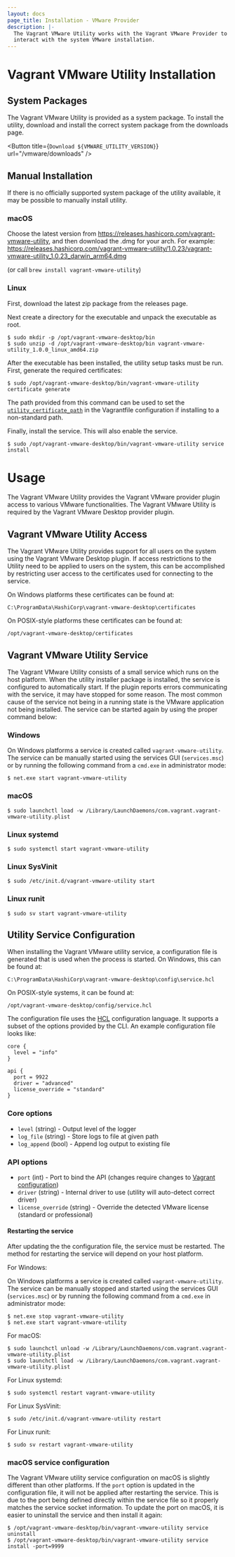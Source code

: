 ```yaml
---
layout: docs
page_title: Installation - VMware Provider
description: |-
  The Vagrant VMware Utility works with the Vagrant VMware Provider to
  interact with the system VMware installation.
---
```


# Vagrant VMware Utility Installation

## System Packages

The Vagrant VMware Utility is provided as a system package. To install the
utility, download and install the correct system package from the downloads
page.

<Button title={`Download ${VMWARE_UTILITY_VERSION}`} url="/vmware/downloads" />

## Manual Installation

If there is no officially supported system package of the utility available,
it may be possible to manually install utility.

### macOS
Choose the latest version from https://releases.hashicorp.com/vagrant-vmware-utility,
and then download the .dmg for your arch. For example:
https://releases.hashicorp.com/vagrant-vmware-utility/1.0.23/vagrant-vmware-utility_1.0.23_darwin_arm64.dmg

(or call `brew install vagrant-vmware-utility`)

### Linux
First, download the latest zip package from the releases page.

Next create a directory for the executable and unpack the executable as
root.

```shell-session
$ sudo mkdir -p /opt/vagrant-vmware-desktop/bin
$ sudo unzip -d /opt/vagrant-vmware-desktop/bin vagrant-vmware-utility_1.0.0_linux_amd64.zip
```

After the executable has been installed, the utility setup tasks must be run. First,
generate the required certificates:

```shell-session
$ sudo /opt/vagrant-vmware-desktop/bin/vagrant-vmware-utility certificate generate
```

The path provided from this command can be used to set the [`utility_certificate_path`](/vagrant/docs/providers/vmware/configuration#utility_certificate_path) in the Vagrantfile
configuration if installing to a non-standard path.

Finally, install the service. This will also enable the service.

```shell-session
$ sudo /opt/vagrant-vmware-desktop/bin/vagrant-vmware-utility service install
```

# Usage

The Vagrant VMware Utility provides the Vagrant VMware provider plugin access
to various VMware functionalities. The Vagrant VMware Utility is required by
the Vagrant VMware Desktop provider plugin.

## Vagrant VMware Utility Access

The Vagrant VMware Utility provides support for all users on the system using
the Vagrant VMware Desktop plugin. If access restrictions to the Utility need
to be applied to users on the system, this can be accomplished by restricting
user access to the certificates used for connecting to the service.

On Windows platforms these certificates can be found at:

```text
C:\ProgramData\HashiCorp\vagrant-vmware-desktop\certificates
```

On POSIX-style platforms these certificates can be found at:

```text
/opt/vagrant-vmware-desktop/certificates
```

## Vagrant VMware Utility Service

The Vagrant VMware Utility consists of a small service which runs on the
host platform. When the utility installer package is installed, the service
is configured to automatically start. If the plugin reports errors communicating
with the service, it may have stopped for some reason. The most common cause of
the service not being in a running state is the VMware application not being
installed. The service can be started again by using the proper command below:

### Windows

On Windows platforms a service is created called `vagrant-vmware-utility`. The
service can be manually started using the services GUI (`services.msc`) or by
running the following command from a `cmd.exe` in administrator mode:

```shell-session
$ net.exe start vagrant-vmware-utility
```

### macOS

```shell-session
$ sudo launchctl load -w /Library/LaunchDaemons/com.vagrant.vagrant-vmware-utility.plist
```

### Linux systemd

```shell-session
$ sudo systemctl start vagrant-vmware-utility
```

### Linux SysVinit

```shell-session
$ sudo /etc/init.d/vagrant-vmware-utility start
```

### Linux runit

```shell-session
$ sudo sv start vagrant-vmware-utility
```

## Utility Service Configuration

When installing the Vagrant VMware utility service, a configuration file is generated
that is used when the process is started. On Windows, this can be found at:

```text
C:\ProgramData\HashiCorp\vagrant-vmware-desktop\config\service.hcl
```

On POSIX-style systems, it can be found at:

```text
/opt/vagrant-vmware-desktop/config/service.hcl
```

The configuration file uses the [HCL](https://github.com/hashicorp/hcl) configuration
language. It supports a subset of the options provided by the CLI. An example configuration
file looks like:

```hcl
core {
  level = "info"
}

api {
  port = 9922
  driver = "advanced"
  license_override = "standard"
}
```

### Core options

- `level` (string) - Output level of the logger
- `log_file` (string) - Store logs to file at given path
- `log_append` (bool) - Append log output to existing file

### API options

- `port` (int) - Port to bind the API (changes require changes to [Vagrant configuration](/vagrant/docs/providers/vmware/configuration#utility_port))
- `driver` (string) - Internal driver to use (utility will auto-detect correct driver)
- `license_override` (string) - Override the detected VMware license (standard or professional)

#### Restarting the service

After updating the the configuration file, the service must be restarted. The method
for restarting the service will depend on your host platform.

For Windows:

On Windows platforms a service is created called `vagrant-vmware-utility`. The
service can be manually stopped and started using the services GUI (`services.msc`) or by
running the following command from a `cmd.exe` in administrator mode:

```shell-session
$ net.exe stop vagrant-vmware-utility
$ net.exe start vagrant-vmware-utility
```

For macOS:

```shell-session
$ sudo launchctl unload -w /Library/LaunchDaemons/com.vagrant.vagrant-vmware-utility.plist
$ sudo launchctl load -w /Library/LaunchDaemons/com.vagrant.vagrant-vmware-utility.plist
```

For Linux systemd:

```shell-session
$ sudo systemctl restart vagrant-vmware-utility
```

For Linux SysVinit:

```shell-session
$ sudo /etc/init.d/vagrant-vmware-utility restart
```

For Linux runit:

```shell-session
$ sudo sv restart vagrant-vmware-utility
```

### macOS service configuration

The Vagrant VMware utility service configuration on macOS is slightly different
than other platforms. If the `port` option is updated in the configuration file,
it will not be applied after restarting the service. This is due to the port
being defined directly within the service file so it properly matches the service
socket information. To update the port on macOS, it is easier to uninstall the
service and then install it again:

```shell-session
$ /opt/vagrant-vmware-desktop/bin/vagrant-vmware-utility service uninstall
$ /opt/vagrant-vmware-desktop/bin/vagrant-vmware-utility service install -port=9999
```
